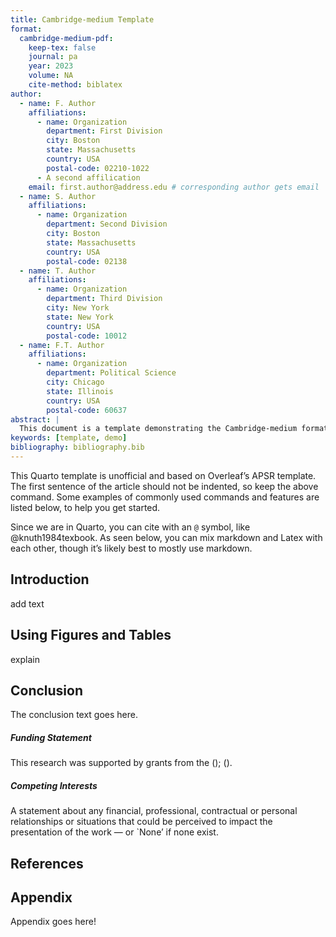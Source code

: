 ```yaml
---
title: Cambridge-medium Template
format:
  cambridge-medium-pdf:
    keep-tex: false
    journal: pa
    year: 2023
    volume: NA
    cite-method: biblatex
author:
  - name: F. Author
    affiliations:
      - name: Organization
        department: First Division
        city: Boston
        state: Massachusetts
        country: USA
        postal-code: 02210-1022
      - A second affilication
    email: first.author@address.edu # corresponding author gets email
  - name: S. Author
    affiliations:
      - name: Organization
        department: Second Division
        city: Boston
        state: Massachusetts
        country: USA
        postal-code: 02138
  - name: T. Author
    affiliations:
      - name: Organization
        department: Third Division
        city: New York
        state: New York
        country: USA
        postal-code: 10012
  - name: F.T. Author
    affiliations:
      - name: Organization
        department: Political Science
        city: Chicago
        state: Illinois
        country: USA
        postal-code: 60637
abstract: |
  This document is a template demonstrating the Cambridge-medium format.
keywords: [template, demo]
bibliography: bibliography.bib
---
```


\noindent This Quarto template is unofficial and based on Overleaf's APSR template. The first sentence of the article should not be indented, so keep the above command. Some examples of commonly used commands and features are listed below, to help you get started.

Since we are in Quarto, you can cite with an `@` symbol, like @knuth1984texbook. As seen below, you can mix markdown and Latex with each other, though it's likely best to mostly use markdown.

## Introduction {#sec-intro}

add text

## Using Figures and Tables

explain

## 

## Conclusion
The conclusion text goes here.


\begin{acknowledgement}
Insert the Acknowledgment text here.
\end{acknowledgement}

##### Funding Statement

This research was supported by grants from the <funder-name> <doi> (<award ID>); <funder-name> <doi> (<award ID>).

##### Competing Interests

A statement about any financial, professional, contractual or personal relationships or situations that could be perceived to impact the presentation of the work --- or `None' if none exist.

## References

:::{ref}
:::

## Appendix {.appendix}

Appendix goes here!


